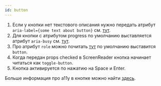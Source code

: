 ```yaml
---
id: button
---
```


1. Если у кнопки нет текстового описания нужно передать атрибут `aria-label={some text about button}` см. <a target="_blank" href="https://developer.mozilla.org/ru/docs/Web/Accessibility/ARIA/ARIA_Techniques/Using_the_aria-label_attribute">тут</a>.
2. Для кнопки с атрибутом progress по умолчанию выставляется атрибут `aria-busy` см. <a target="_blank" href="https://accessibilityresources.org/aria-busy">тут</a>.
3. Про атрибут `role` можно почитать <a target="_blank" href="https://developer.mozilla.org/en-US/docs/Web/Accessibility/ARIA/Roles/button_role">тут</a> по умолчанию выставится `button`.
4. Когда передан props checked в ScreenReader кнопка начинает читаться как `toggle-button`.
5. Кнопка активируется по нажатию на Space и Enter.

Больше информация про a11y в кнопке можно найти <a target="_blank" href="https://www.w3.org/TR/wai-aria-practices-1.1/#button">здесь</a>.

